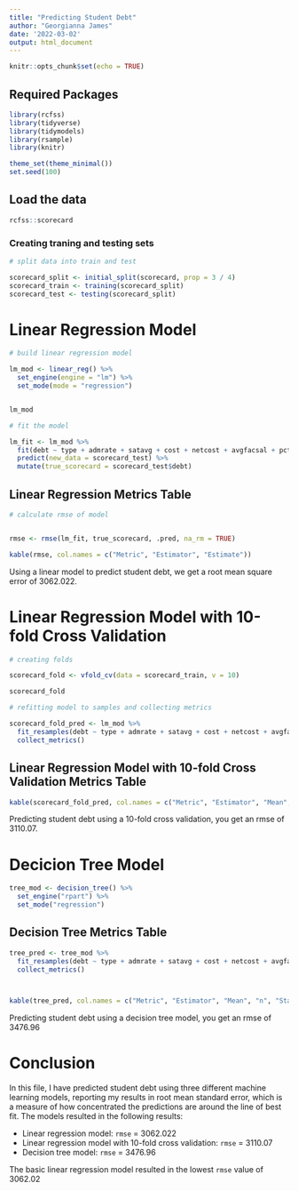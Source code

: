 ```yaml
---
title: "Predicting Student Debt"
author: "Georgianna James"
date: '2022-03-02'
output: html_document
---
```



```r
knitr::opts_chunk$set(echo = TRUE)
```


## Required Packages

```r
library(rcfss)
library(tidyverse)
library(tidymodels)
library(rsample)
library(knitr)

theme_set(theme_minimal())
set.seed(100)
```



## Load the data
```r
rcfss::scorecard
```



### Creating traning and testing sets

```r

# split data into train and test

scorecard_split <- initial_split(scorecard, prop = 3 / 4)
scorecard_train <- training(scorecard_split)
scorecard_test <- testing(scorecard_split)
```


# Linear Regression Model

```r

# build linear regression model

lm_mod <- linear_reg() %>%
  set_engine(engine = "lm") %>%
  set_mode(mode = "regression")


lm_mod
```
```r

# fit the model

lm_fit <- lm_mod %>%
  fit(debt ~ type + admrate + satavg + cost + netcost + avgfacsal + pctpell + comprate + firstgen + locale, data = scorecard) %>%
  predict(new_data = scorecard_test) %>%
  mutate(true_scorecard = scorecard_test$debt)
```

## Linear Regression Metrics Table

```r

# calculate rmse of model


rmse <- rmse(lm_fit, true_scorecard, .pred, na_rm = TRUE)

kable(rmse, col.names = c("Metric", "Estimator", "Estimate"))
```



Using a linear model to predict student debt, we get a root mean square error of 3062.022. 


# Linear Regression Model with 10-fold Cross Validation



```r

# creating folds

scorecard_fold <- vfold_cv(data = scorecard_train, v = 10)

scorecard_fold
```


```r

# refitting model to samples and collecting metrics

scorecard_fold_pred <- lm_mod %>%
  fit_resamples(debt ~ type + admrate + satavg + cost + netcost + avgfacsal + pctpell + comprate + firstgen + locale, resamples = scorecard_fold) %>%
  collect_metrics()
```

## Linear Regression Model with 10-fold Cross Validation Metrics Table 

```r
kable(scorecard_fold_pred, col.names = c("Metric", "Estimator", "Mean", "n", "Standard Error", "Config"))
```



Predicting student debt using a 10-fold cross validation, you get an rmse of 3110.07. 


# Decicion Tree Model

```r
tree_mod <- decision_tree() %>%
  set_engine("rpart") %>%
  set_mode("regression")
```

## Decision Tree Metrics Table 

```r
tree_pred <- tree_mod %>%
  fit_resamples(debt ~ type + admrate + satavg + cost + netcost + avgfacsal + pctpell + comprate + firstgen + locale, resamples = scorecard_fold) %>%
  collect_metrics()



kable(tree_pred, col.names = c("Metric", "Estimator", "Mean", "n", "Standard Error", "Config"))
```



Predicting student debt using a decision tree model, you get an rmse of 3476.96

# Conclusion

In this file, I have predicted student debt using three different machine learning models, reporting my results in root mean standard error, which is a measure of how concentrated the predictions are around the line of best fit. The models resulted in the following results: 

* Linear regression model: ```rmse``` = 3062.022
* Linear regression model with 10-fold cross validation: ```rmse``` = 3110.07
* Decision tree model: ```rmse``` = 3476.96

The basic linear regression model resulted in the lowest ```rmse``` value of 3062.02
